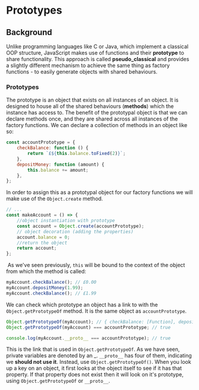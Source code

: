 # Prototypes

## Background

Unlike programming languages like C or Java, which implement a classical OOP structure, JavaScript makes use of functions and their **prototype** to share functionality. This approach is called **pseudo_classical** and provides a slightly different mechanism to achieve the same thing as factory functions - to easily generate objects with shared behaviours.

### Prototypes

The prototype is an object that exists on all instances of an object. It is designed to house all of the shared behaviours (**methods**) which the instance has access to. The benefit of the prototypal object is that we can declare methods once, and they are shared across all instances of the factory functions.
We can declare a collection of methods in an object like so:

```js
const accountPrototype = {
	checkBalance: function () {
		return `£${this.balance.toFixed(2)}`;
	},
	depositMoney: function (amount) {
		this.balance += amount;
	},
};
```

In order to assign this as a prototypal object for our factory functions we will make use of the `Object.create` method.

```js
// ...
const makeAccount = () => {
	//object instantiation with prototype
	const account = Object.create(accountPrototype);
	// object decoration (adding the properties)
	account.balance = 0;
	//return the object
	return account;
};
```

​
As we've seen previously, `this` will be bound to the context of the object from which the method is called:

```js
myAccount.checkBalance(); // £0.00
myAccount.depositMoney(1.99);
myAccount.checkBalance(); // £1.99
```

We can check which prototype an object has a link to with the `Object.getPrototypeOf` method. It is the same object as `accountPrototype`.

```js
Object.getPrototypeOf(myAccount); // { checkBalance: [Function], depositMoney: [Function] }
Object.getPrototypeOf(myAccount) === accountPrototype; // true
```

```js
console.log(myAccount.__proto__ === accountPrototype); // true
```

This is the link that is used in `Object.getPrototypeOf`. As we have seen, private variables are denoted by an \_. `__proto__` has four of them, indicating we **should not use it**. Instead, use `Object.getPrototypeOf()`.
When you look up a key on an object, it first looks at the object itself to see if it has that property. If that property does not exist then it will look on it's prototype, using `Object.getPrototypeOf` or `__proto__`.

